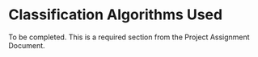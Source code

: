# Classification Algorithms Used

To be completed.  This is a required section from the Project Assignment Document.
